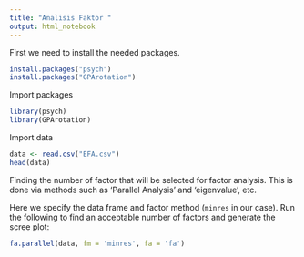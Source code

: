 ```yaml
---
title: "Analisis Faktor "
output: html_notebook
---
```


First we need to install the needed packages.

```r
install.packages("psych")
install.packages("GPArotation")
```
Import packages
```r
library(psych)
library(GPArotation)
```

Import data
```r
data <- read.csv("EFA.csv")
head(data)
```

Finding the number of factor that will be selected for factor analysis. This is done via methods such as 'Parallel Analysis' and 'eigenvalue', etc.

Here we specify the data frame and factor method (`minres` in our case). Run the following to find an acceptable number of factors and generate the scree plot:

```r
fa.parallel(data, fm = 'minres', fa = 'fa')
```

